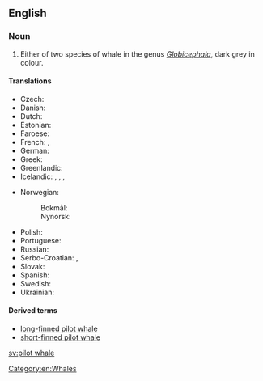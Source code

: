 ==English==
{{wikipedia|Pilot Whale}}

===Noun===
{{en-noun|head=[[pilot]] [[whale]]}}

# Either of two species of whale in the genus ''[[Globicephala]]'', dark grey in colour.

====Translations====
{{trans-top|either of two species of whale}}
* Czech: {{t|cs|kulohlavec|m}}
* Danish: {{t|da|grindehval|c}}
* Dutch: {{t+|nl|griend|m}}
* Estonian: {{t|et|grinda}}
* Faroese: {{t|fo|grindahvalur}}
* French: {{t+|fr|baleine-pilote|f}}, {{t+|fr|globicéphale}}
* German: {{t+|de|Grindwal|m}}
* Greek: {{t|el|μαυροδέλφινο|n|tr=maurodélfino|sc=Grek}}
* Greenlandic: {{t|kl|niisarnaq}}
* Icelandic: {{t+|is|marsvín|n}}, {{t+|is|grindhvalur|m}}, {{t+|is|grind|f}}, 
{{trans-mid}}
* Norwegian:
*: Bokmål: {{t|nb|grindhval|m}}
*: Nynorsk: {{t|nn|grindkval|m}}
* Polish: {{t|pl|grindwal|m}}
* Portuguese: {{t|pt|baleia-piloto|f}}
* Russian: {{t|ru|гринда|f|sc=Cyrl|tr=grínda}}
* Serbo-Croatian: {{t|sh|гринд|sc=Cyrl}}, {{t|sh|grind}}
* Slovak: {{t|sk|grinda|f}}
* Spanish: {{t+|es|calderón|m}}
* Swedish: {{t+|sv|grindval|c}}
* Ukrainian: {{t|uk|гринда|f|tr=hrínda|sc=Cyrl}}
{{trans-bottom}}

====Derived terms====
* [[long-finned pilot whale]]
* [[short-finned pilot whale]]

[[Category:en:Whales]]

[[sv:pilot whale]]